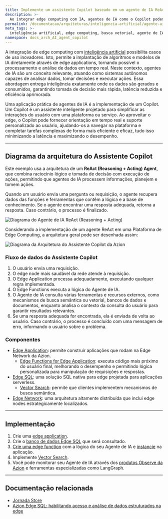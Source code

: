 ```yaml
---
title: Implemente um assistente Copilot baseado em um agente de IA ReAct
description: >-
  Ao integrar edge computing com IA, agentes de IA como o Copilot podem fornecer suporte personalizado rápido e inteligência em tempo real diretamente no edge.
permalink: /documentacao/arquiteturas/inteligencia-artificial/agente-ai-assistente-copilot/
meta_tags: >-
  inteligência artificial, edge computing, busca vetorial, agente de IA
namespace: docs_arch_AI_agent_copilot
---
```


A integração de edge computing com [inteligência artificial](https://www.azion.com/pt-br/solucoes/agentes-de-ia/) possibilita casos de uso inovadores. Isto, permite a implantação de algoritmos e modelos de IA diretamente através de edge applications, tornando possível o processamento e análise de dados em tempo real. Neste contexto, agentes de IA são um conceito relevante, atuando como sistemas autônomos capazes de analisar dados, tomar decisões e executar ações. Essa abordagem entrega inteligência exatamente onde os dados são gerados e consumidos, garantindo tomada de decisão mais rápida, latência reduzida e eficiência aprimorada.

Uma aplicação prática de agentes de IA é a implementação de um Copilot. Um Copilot é um assistente inteligente projetado para simplificar as interações do usuário com uma plataforma ou serviço. Ao aproveitar o edge, o Copilot pode fornecer orientação em tempo real e suporte personalizado ao usuário, ajudando-os a navegar na plataforma e completar tarefas complexas de forma mais eficiente e eficaz, tudo isso minimizando a latência e maximizando o desempenho.

---

## Diagrama da arquitetura do Assistente Copilot

Este exemplo usa a arquitetura de um **ReAct (Reasoning + Acting) Agent**, que combina raciocínio lógico e tomada de decisão com execução de ações, permitindo que agentes de IA processem informações, planejem e tomem ações.

Quando um usuário envia uma pergunta ou requisição, o agente recupera dados das funções e ferramentas que contêm a lógica e a base de conhecimento. Se o agente encontrar uma resposta adequada, retorna a resposta. Caso contrário, o processo é finalizado.

![Diagrama do Agente de IA ReAct (Reasoning + Acting)](/assets/docs/images/uploads/react-agent-architecture-diagram.png)

Considerando a implementação de um agente ReAct em uma Plataforma de Edge Computing, a arquitetura geral pode ser desenhada assim:

![Diagrama da Arquitetura do Assistente Copilot da Azion](/assets/docs/images/uploads/azion-copilot-assistant-architecture-diagram.png)

### Fluxo de dados do Assistente Copilot

1. O usuário envia uma requisição.
2. O edge node mais saudável da rede atende à requisição.
3. O Edge Application processa adequadamente, executando qualquer regra implementada.
4. O Edge Functions executa a lógica do Agente de IA.
5. O Agente de IA consulta várias ferramentas e recursos externos, como mecanismos de busca semântica ou vetorial, bancos de dados e documentos, enquanto analisa o contexto da consulta do usuário para garantir resultados relevantes.
6. Se uma resposta adequada for encontrada, ela é enviada de volta ao usuário. Caso contrário, o processo é concluído com uma mensagem de erro, informando o usuário sobre o problema.

### Componentes

- [Edge Application](/pt-br/documentacao/produtos/build/edge-application/): permite construir aplicações que rodam na Edge Network da Azion.
  - [Edge Functions for Edge Application](/pt-br/documentacao/produtos/build/edge-application/edge-functions/): executa código mais próximo do usuário final, melhorando o desempenho e permitindo lógica personalizada para manipulação de requisições e respostas.
- [Edge SQL](/pt-br/documentacao/produtos/store/edge-sql/): uma solução SQL nativa para edge projetada para aplicações serverless.
  - [Vector Search](/pt-br/documentacao/produtos/store/edge-sql/vector-search/): permite que clientes implementem mecanismos de busca semântica.
- [Edge Network](https://www.azion.com/pt-br/produtos/nossa-rede/): uma arquitetura altamente distribuída que inclui edge nodes estrategicamente localizados.

---

## Implementação

1. Crie uma [edge application](/pt-br/documentacao/produtos/guias/build/criar-uma-aplicacao/).
2. Crie o [banco de dados Edge SQL](/pt-br/documentacao/produtos/store/sql/criar-banco-de-dados/) que será consultado.
3. [Crie uma edge function](/pt-br/documentacao/produtos/build/edge-application/edge-functions/) com a lógica do seu Agente de IA e [instancie](/en/documentation/products/guides/build/instantiate-edge-functions/) na aplicação.
4. Implemente [Vector Search](/pt-br/documentacao/produtos/guias/edge-sql-vector-search/).
5. Você pode monitorar seu Agente de IA através dos [produtos Observe da Azion](/pt-br/documentacao/produtos/observe/visao-geral/) e ferramentas especializadas como LangGraph.

---

## Documentação relacionada

- [Jornada Store](/pt-br/documentacao/produtos/store/visao-geral/)
- [Azion Edge SQL: habilitando acesso e análise de dados estruturados na edge](https://www.azion.com/pt-br/produtos/edge-sql/)
